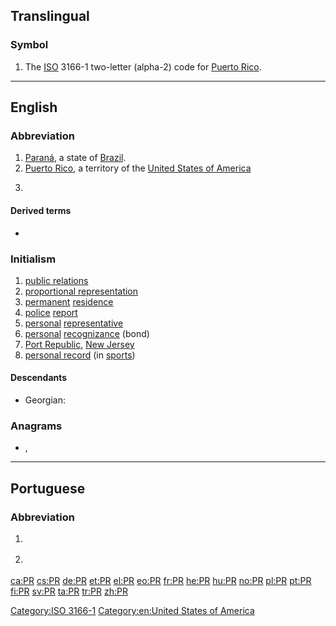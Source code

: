 {{also|pr|Pr|P.R.|.pr}}
==Translingual==

===Symbol===
{{head|mul|symbol}}

# The [[ISO]] 3166-1 two-letter (alpha-2) code for [[Puerto Rico]].

[[Category:ISO 3166-1]]

----

==English==

===Abbreviation===
{{rfc-header|Abbreviation}}
{{head|en|abbreviation}}

# [[Paraná]], a state of [[Brazil]].
# [[Puerto Rico]], a territory of the [[United States of America]]
# {{label|en|electronics}} {{abbreviation of|preset|lang=en}}

====Derived terms====
* {{sense|Puerto Rico}} {{l|en|PRUSVI}}

===Initialism===
{{rfc-header|Initialism}}
{{head|en|initialism}}

# [[public relations]]
# [[proportional representation]]
# [[permanent]] [[residence]]
# [[police]] [[report]]
# [[personal]] [[representative]]
# [[personal]] [[recognizance]] (bond)
# [[Port Republic]], [[New Jersey]]
# [[personal record]] (in [[sport|sports]])

====Descendants====
* Georgian: {{l|ka|პიარი}}

===Anagrams===
* {{l|en|RP}}, {{l|en|R/P}}

[[Category:en:United States of America]]

----

==Portuguese==

===Abbreviation===
{{rfc-header|Abbreviation}}
{{head|pt|abbreviation}}

# {{label|pt|Brazil}} {{abbreviation of|Paraná|lang=pt}} {{gloss|Brazilian state}}
# {{label|pt|Portugal}} {{initialism of|[[presidente|Presidente]] da [[república|República]]|lang=pt}}

[[ca:PR]]
[[cs:PR]]
[[de:PR]]
[[et:PR]]
[[el:PR]]
[[eo:PR]]
[[fr:PR]]
[[he:PR]]
[[hu:PR]]
[[no:PR]]
[[pl:PR]]
[[pt:PR]]
[[fi:PR]]
[[sv:PR]]
[[ta:PR]]
[[tr:PR]]
[[zh:PR]]